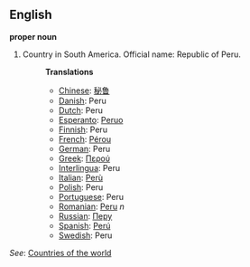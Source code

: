 ==English==

'''proper noun'''

# Country in South America. Official name: Republic of Peru.
#:'''Translations'''
#:*[[Chinese]]: [[秘鲁]]
#:*[[Danish]]: Peru
#:*[[Dutch]]: Peru
#:*[[Esperanto]]: [[Peruo]]
#:*[[Finnish]]: Peru
#:*[[French]]: [[Pérou]]
#:*[[German]]: Peru
#:*[[Greek]]: [[Περού]]
#:*[[Interlingua]]: Peru
#:*[[Italian]]: [[Perù]]
#:*[[Polish]]: Peru
#:*[[Portuguese]]: Peru
#:*[[Romanian]]: [[Peru]] ''n''
#:*[[Russian]]: [[Перу]]
#:*[[Spanish]]: [[Perú]]
#:*[[Swedish]]: Peru

''See'': [[Countries of the world]]